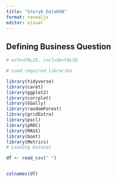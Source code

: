 ```yaml
---
title: "Story6_Data608"
format: revealjs
editor: visual
---
```


## Defining Business Question


```r
# echo=FALSE, include=FALSE

# Load required libraries

library(tidyverse)
library(caret)
library(ggplot2)
library(corrplot)
library(GGally)
library(randomForest)
library(gridExtra)
library(pscl)
library(pROC)
library(MASS)
library(boot)
library(Metrics)
# Loading Dataset

df <- read_csv(" ")


colnames(df)

```
